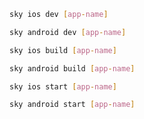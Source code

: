 
<Nav selected="docs/overview/sky-mobile" />

```sh
sky ios dev [app-name]
```

```sh
sky android dev [app-name]
```

```sh
sky ios build [app-name]
```

```sh
sky android build [app-name]
```

```sh
sky ios start [app-name]
```

```sh
sky android start [app-name]
```
